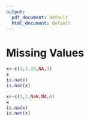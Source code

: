 ```yaml
---
output:
  pdf_document: default
  html_document: default
---
```

# Missing Values

```r
x<-c(1,2,10,NA,3)
x
is.na(x)
is.nan(x)

x<-c(1,2,NaN,NA,4)
x
is.na(x)
is.nan(x)
```
